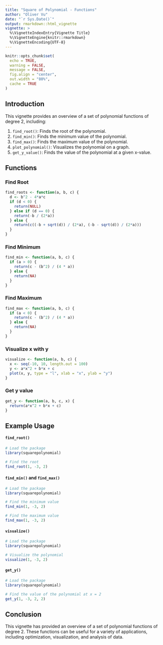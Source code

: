 ```yaml
---
title: "Square of Polynomial - Functions"
author: "Oliver Vu"
date: "`r Sys.Date()`"
output: rmarkdown::html_vignette
vignette: >
  %\VignetteIndexEntry{Vignette Title}
  %\VignetteEngine{knitr::rmarkdown}
  %\VignetteEncoding{UTF-8}
---
```


```r
knitr::opts_chunk$set(
  echo = TRUE,
  warning = FALSE,
  message = FALSE,
  fig.align = "center",
  out.width = "80%",
  cache = TRUE
)
```

## Introduction 

This vignette provides an overview of a set of polynomial functions of degree 2, including:

1. `find_root()`: Finds the root of the polynomial.
2. `find_min()`: Finds the minimum value of the polynomial.
3. `find_max()`: Finds the maximum value of the polynomial.
4. `plot_polynomial()`: Visualizes the polynomial on a graph.
5. `get_y_value()`: Finds the value of the polynomial at a given x-value.

## Functions

### Find Root 

```r
find_roots <- function(a, b, c) {
  d <- b^2 - 4*a*c
  if (d < 0) {
    return(NULL)
  } else if (d == 0) {
    return(-b / (2*a))
  } else {
    return(c((-b + sqrt(d)) / (2*a), (-b - sqrt(d)) / (2*a)))
  }
}

```

### Find Minimum 

```r
find_min <- function(a, b, c) {
  if (a > 0) {
    return(c - (b^2) / (4 * a))
  } else {
    return(NA)
  }
}
```

### Find Maximum 

```r
find_max <- function(a, b, c) {
  if (a < 0) {
    return(c - (b^2) / (4 * a))
  } else {
    return(NA)
  }
}
```

### Visualize x with y

```r
visualize <- function(a, b, c) {
  x <- seq(-10, 10, length.out = 100)
  y <- a*x^2 + b*x + c
  plot(x, y, type = "l", xlab = "x", ylab = "y")
}
```

### Get y value 

```r
get_y <- function(a, b, c, x) {
  return(a*x^2 + b*x + c)
}
```

## Example Usage 

#### `find_root()` 

```r
# Load the package
library(squarepolynomial)

# Find the root
find_root(1, -3, 2)
```

#### `find_min()` and `find_max()`

```r
# Load the package
library(squarepolynomial)

# Find the minimum value
find_min(1, -3, 2)

# Find the maximum value
find_max(1, -3, 2)
```

#### `visualize()` 

```r
# Load the package
library(squarepolynomial)

# Visualize the polynomial
visualize(1, -3, 2)
```

#### `get_y()`

```r
# Load the package
library(squarepolynomial)

# Find the value of the polynomial at x = 2
get_y(1, -3, 2, 2)
```

## Conclusion 

This vignette has provided an overview of a set of polynomial functions of degree 2. These functions can be useful for a variety of applications, including optimization, visualization, and analysis of data.



